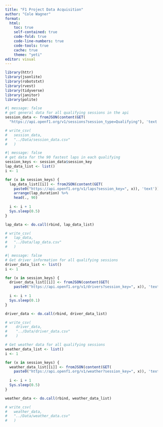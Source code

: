 ```yaml
---
title: "F1 Project Data Acquisition"
author: "Cole Wagner"
format:
  html:
    toc: true
    self-contained: true
    code-fold: true
    code-line-numbers: true
    code-tools: true
    cache: true
    theme: "yeti"
editor: visual
---
```


```r
library(httr)
library(jsonlite)
library(robotstxt)
library(rvest)
library(tidyverse)
library(janitor)
library(polite)
```

```r
#| message: false
# get general data for all qualifying sessions in the api
session_data <- fromJSON(content(GET(
  "https://api.openf1.org/v1/sessions?session_type=Qualifying"), 'text'))

# write_csv(
#   session_data,
#   "../Data/session_data.csv"
#   )
```

```r
#| message: false
# get data for the 90 fastest laps in each qualifying
session_keys <- session_data$session_key
lap_data_list <- list()
i <- 1

for (x in session_keys) {
  lap_data_list[[i]] <- fromJSON(content(GET(
    paste0("https://api.openf1.org/v1/laps?session_key=", x)), 'text')) %>%
    arrange(lap_duration) %>%
    head(., 90)
  
  i <- i + 1
  Sys.sleep(0.5)
}

lap_data <- do.call(rbind, lap_data_list)

# write_csv(
#   lap_data,
#   "../Data/lap_data.csv"
#   )
```

```r
#| message: false
# Get driver information for all qualifying sessions
driver_data_list <- list()
i <- 1

for (x in session_keys) {
  driver_data_list[[i]] <- fromJSON(content(GET(
    paste0("https://api.openf1.org/v1/drivers?session_key=", x)), 'text'))
  
  i <- i + 1
  Sys.sleep(0.1)
}

driver_data <- do.call(rbind, driver_data_list)

# write_csv(
#    driver_data,
#    "../Data/driver_data.csv"
#    )
```

```r
# Get weather data for all qualifying sessions
weather_data_list <- list()
i <- 1

for (x in session_keys) {
  weather_data_list[[i]] <- fromJSON(content(GET(
    paste0("https://api.openf1.org/v1/weather?session_key=", x)), 'text'))
  
  i <- i + 1
  Sys.sleep(0.5)
}

weather_data <- do.call(rbind, weather_data_list)

# write_csv(
#   weather_data,
#   "../Data/weather_data.csv"
#   )
```
